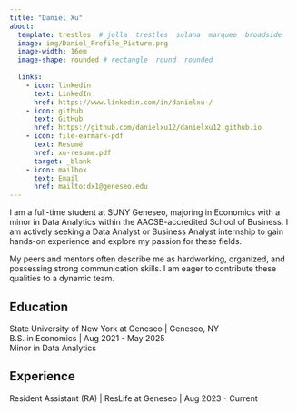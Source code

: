 ```yaml
---
title: "Daniel Xu" 
about:
  template: trestles  # jolla  trestles  solana  marquee  broadside
  image: img/Daniel_Profile_Picture.png
  image-width: 16em
  image-shape: rounded # rectangle  round  rounded
  
  links:
    - icon: linkedin
      text: LinkedIn
      href: https://www.linkedin.com/in/danielxu-/
    - icon: github
      text: GitHub
      href: https://github.com/danielxu12/danielxu12.github.io
    - icon: file-earmark-pdf
      text: Resumé
      href: xu-resume.pdf
      target: _blank
    - icon: mailbox
      text: Email
      href: mailto:dx1@geneseo.edu
---
```


I am a full-time student at SUNY Geneseo, majoring in Economics with a minor in Data Analytics within the AACSB-accredited School of Business. I am actively seeking a Data Analyst or Business Analyst internship to gain hands-on experience and explore my passion for these fields.

My peers and mentors often describe me as hardworking, organized, and possessing strong communication skills. I am eager to contribute these qualities to a dynamic team. <br>

## Education

State University of New York at Geneseo \| Geneseo, NY <br> B.S. in Economics \| Aug 2021 - May 2025 <br> Minor in Data Analytics

## Experience

Resident Assistant (RA) \| ResLife at Geneseo \| Aug 2023 - Current
